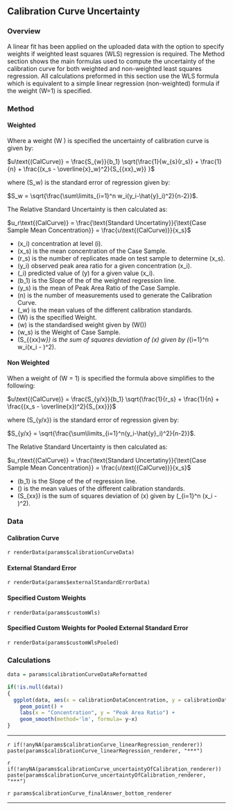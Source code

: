 ## Calibration Curve Uncertainty

### Overview
A linear fit has been applied on the uploaded data with the option to specify weights if weighted least squares (WLS) regression is required.
The Method section shows the main formulas used to compute the uncertainty of the calibration curve for both weighted and non-weighted least squares regression. All calculations preformed in this section use the WLS formula which is equivalent to a simple linear regression (non-weighted) formula if the weight \(W=1\) is specified.

### Method
#### Weighted
Where a weight \(W \neq 1\) is specified the uncertainty of calibration curve is given by:

$u\text{(CalCurve)} = \frac{S_{w}}{b_1} \sqrt{\frac{1}{w_{s}(r_s)} + \frac{1}{n} + \frac{(x_s - \overline{x}_w)^2}{S_{{xx}_w}} }$

where \(S_w\) is the standard error of regression given by:

$S_w = \sqrt{\frac{\sum\limits_{i=1}^n w_i(y_i-\hat{y}_i)^2}{n-2}}$.

The Relative Standard Uncertainty is then calculated as:

$u_r\text{(CalCurve)} = \frac{\text{Standard Uncertatiny}}{\text{Case Sample Mean Concentration}} = \frac{u\text{(CalCurve)}}{x_s}$

 - \(x_i\) concentration at level \(i\).
 - \(x_s\) is the mean concentration of the Case Sample.
 - \(r_s\) is the number of replicates made on test sample to determine \(x_s\).
 - \(y_i\) observed peak area ratio for a given concentration \(x_i\).
 - \(\hat{y}_i\) predicted value of \(y\) for a given value \(x_i\).
 - \(b_1\) is the Slope of the of the weighted regression line.
 - \(y_s\) is the mean of Peak Area Ratio of the Case Sample.
 - \(n\) is the number of measurements used to generate the Calibration Curve.
 - \(\overline{x}_w\) is the mean values of the different calibration standards.
 - \(W\) is the specified Weight.
 - \(w\) is the standardised weight given by \(W(\frac{n}{\sum{W}})\)
 - \(w_s\) is the Weight of Case Sample.
 - \(S_{{xx}_w}\) is the sum of squares deviation of \(x\) given by \(\sum\limits_{i=1}^n w_i(x_i - \overline{x})^2\).

#### Non Weighted
When a weight of \(W = 1\) is specified the formula above simplifies to the following:

$u\text{(CalCurve)} = \frac{S_{y/x}}{b_1} \sqrt{\frac{1}{r_s} + \frac{1}{n} + \frac{(x_s - \overline{x})^2}{S_{xx}}}$

where \(S_{y/x}\) is the standard error of regression given by:

$S_{y/x} = \sqrt{\frac{\sum\limits_{i=1}^n(y_i-\hat{y}_i)^2}{n-2}}$.

The Relative Standard Uncertainty is then calculated as:

$u_r\text{(CalCurve)} = \frac{\text{Standard Uncertatiny}}{\text{Case Sample Mean Concentration}} = \frac{u\text{(CalCurve)}}{x_s}$

 - \(b_1\) is the Slope of the of regression line.
 - \(\overline{x}\) is the mean values of the different calibration standards.
 - \(S_{xx}\) is the sum of squares deviation of \(x\) given by \(\sum\limits_{i=1}^n (x_i - \overline{x})^2\).

### Data
#### Calibration Curve
`r renderData(params$calibrationCurveData)`

#### External Standard Error
`r renderData(params$externalStandardErrorData)`

#### Specified Custom Weights
`r renderData(params$customWls)`

#### Specified Custom Weights for Pooled External Standard Error
`r renderData(params$customWlsPooled)`

### Calculations
```r

data = params$calibrationCurveDataReformatted

if(!is.null(data))
{
  ggplot(data, aes(x = calibrationDataConcentration, y = calibrationDataPeakArea)) +
    geom_point() + 
    labs(x = "Concentration", y = "Peak Area Ratio") +
    geom_smooth(method='lm', formula= y~x)
}

```

***

`r if(!anyNA(params$calibrationCurve_linearRegression_renderer)) paste(params$calibrationCurve_linearRegression_renderer, "***")`

`r if(!anyNA(params$calibrationCurve_uncertaintyOfCalibration_renderer)) paste(params$calibrationCurve_uncertaintyOfCalibration_renderer, "***")`

`r params$calibrationCurve_finalAnswer_bottom_renderer`

***